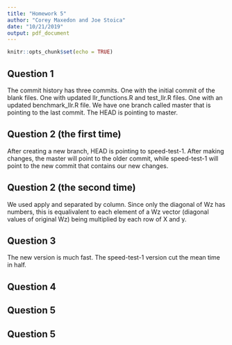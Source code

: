 ```yaml
---
title: "Homework 5"
author: "Corey Maxedon and Joe Stoica"
date: "10/21/2019"
output: pdf_document
---
```


```r
knitr::opts_chunk$set(echo = TRUE)
```

## Question 1

The commit history has three commits. One with the initial commit of the blank files. One with updated llr_functions.R and test_llr.R files. One with an updated benchmark_llr.R file. We have one branch called master that is pointing to the last commit. The HEAD is pointing to master.

## Question 2 (the first time)

After creating a new branch, HEAD is pointing to speed-test-1. After making changes, the master will point to the older commit, while speed-test-1 will point to the new commit that contains our new changes. 

## Question 2 (the second time)

We used apply and separated by column. Since only the diagonal of Wz has numbers, this is equalivalent to each element of a Wz vector (diagonal values of original Wz) being multiplied by each row of X and y. 

## Question 3

The new version is much fast. The speed-test-1 version cut the mean time in half.

## Question 4

## Question 5

## Question 5

